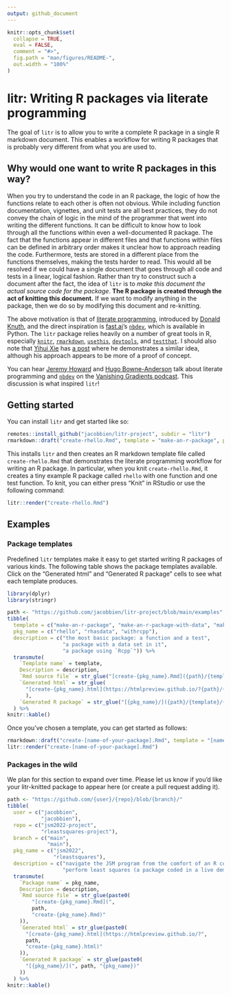 ```yaml
---
output: github_document
---
```


<!-- README.md is generated from README.Rmd. Please edit that file -->

```r
knitr::opts_chunk$set(
  collapse = TRUE,
  eval = FALSE,
  comment = "#>",
  fig.path = "man/figures/README-",
  out.width = "100%"
)
```

# litr: Writing R packages via literate programming

<!-- badges: start -->
<!-- badges: end -->

The goal of `litr` is to allow you to write a complete R package in a single R markdown document. This enables a workflow for writing R packages that is probably very different from what you are used to.

## Why would one want to write R packages in this way?

When you try to understand the code in an R package, the logic of how the functions relate to each other is often not obvious.  While including function documentation, vignettes, and unit tests are all best practices, they do not convey the chain of logic in the mind of the programmer that went into writing the different functions.  It can be difficult to know how to look through all the functions within even a well-documented R package.  The fact that the functions appear in different files and that functions within files can be defined in arbitrary order makes it unclear how to approach reading the code.  Furthermore, tests are stored in a different place from the functions themselves, making the tests harder to read.  This would all be resolved if we could have a single document that goes through all code and tests in a linear, logical fashion.  Rather than try to construct such a document after the fact, the idea of `litr` is to *make this document the actual source code for the package*.  **The R package is created through the act of knitting this document.**  If we want to modify anything in the package, then we do so by modifying this document and re-knitting.

The above motivation is that of [literate programming](https://en.wikipedia.org/wiki/Literate_programming), introduced by [Donald Knuth](https://www-cs-faculty.stanford.edu/~knuth/), and the direct inspiration is [fast.ai](https://www.fast.ai/about/)'s [`nbdev`](https://nbdev.fast.ai/), which is available in Python.  The `litr` package relies heavily on a number of great tools in R, especially [`knitr`](https://yihui.org/knitr/), [`rmarkdown`](https://rmarkdown.rstudio.com/docs/index.html), [`usethis`](https://usethis.r-lib.org/), [`devtools`](https://devtools.r-lib.org/), and [`testthat`](https://testthat.r-lib.org/).  I should also note that [Yihui Xie](https://yihui.org/en/) has [a post](https://yihui.org/rlp/) where he demonstrates a similar idea, although his approach appears to be more of a proof of concept.

You can hear [Jeremy Howard](https://www.fast.ai/about/#jeremy) and [Hugo Bowne-Anderson](https://hugobowne.github.io/) talk about literate programming and [`nbdev`](https://nbdev.fast.ai/) on the [Vanishing Gradients podcast](https://vanishinggradients.fireside.fm/2).  This discussion is what inspired `litr`!

## Getting started

You can install `litr` and get started like so:

```r
remotes::install_github("jacobbien/litr-project", subdir = "litr")
rmarkdown::draft("create-rhello.Rmd", template = "make-an-r-package", package = "litr")
```

This installs `litr` and then creates an R markdown template file called `create-rhello.Rmd` that demonstrates the literate programming workflow for writing an R package.  In particular, when you knit `create-rhello.Rmd`, it creates a tiny example R package called `rhello` with one function and one test function.  To knit, you can either press "Knit" in RStudio or use the following command:

```r
litr::render("create-rhello.Rmd")
```

## Examples

### Package templates

Predefined `litr` templates make it easy to get started writing R packages of various kinds.  The following table shows the package templates available.  Click on the "Generated html" and "Generated R package" cells to see what each template produces.

```r
library(dplyr)
library(stringr)
```

```r
path <- "https://github.com/jacobbien/litr-project/blob/main/examples"
tibble(
  template = c("make-an-r-package", "make-an-r-package-with-data", "make-an-r-package-with-rcpp"),
  pkg_name = c("rhello", "rhasdata", "withrcpp"),
  description = c("the most basic package: a function and a test",
                  "a package with a data set in it",
                  "a package using `Rcpp`")) %>% 
  transmute(
    `Template name` = template,
    Description = description,
    `Rmd source file` = str_glue("[create-{pkg_name}.Rmd]({path}/{template}/create-{pkg_name}.Rmd)"),
    `Generated html` = str_glue(
      "[create-{pkg_name}.html](https://htmlpreview.github.io/?{path}/{template}/create-{pkg_name}.html)"
      ),
    `Generated R package` = str_glue("[{pkg_name}/]({path}/{template}/{pkg_name})")
  ) %>% 
knitr::kable()
```

Once you've chosen a template, you can get started as follows:

```r
rmarkdown::draft("create-[name-of-your-package].Rmd", template = "[name-of-template]", package = "litr")
litr::render("create-[name-of-your-package].Rmd")
```

### Packages in the wild

We plan for this section to expand over time.  Please let us know if you'd like your litr-knitted package to appear here (or create a pull request adding it).

```r
path <- "https://github.com/{user}/{repo}/blob/{branch}/"
tibble(
  user = c("jacobbien",
           "jacobbien"),
  repo = c("jsm2022-project",
           "rleastsquares-project"),
  branch = c("main",
             "main"),
  pkg_name = c("jsm2022",
               "rleastsquares"),
  description = c("navigate the JSM program from the comfort of an R console",
                  "perform least squares (a package coded in a live demo)")) %>% 
  transmute(
    `Package name` = pkg_name,
    Description = description,
    `Rmd source file` = str_glue(paste0(
        "[create-{pkg_name}.Rmd](",
        path,
        "create-{pkg_name}.Rmd)"
    )),
    `Generated html` = str_glue(paste0(
      "[create-{pkg_name}.html](https://htmlpreview.github.io/?",
      path,
      "create-{pkg_name}.html)"
    )),
    `Generated R package` = str_glue(paste0(
      "[{pkg_name}/](", path, "{pkg_name})"
    ))
  ) %>% 
knitr::kable()
```

